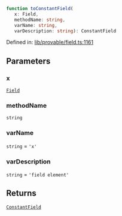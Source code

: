 ```ts
function toConstantField(
   x: Field, 
   methodName: string, 
   varName: string, 
   varDescription: string): ConstantField
```

Defined in: [lib/provable/field.ts:1161](https://github.com/o1-labs/o1js/blob/46b9772d07785397c4bd76a102bc9f6730d321bb/src/lib/provable/field.ts#L1161)

## Parameters

### x

[`Field`](../classes/Field.mdx)

### methodName

`string`

### varName

`string` = `'x'`

### varDescription

`string` = `'field element'`

## Returns

[`ConstantField`](../type-aliases/ConstantField.mdx)
